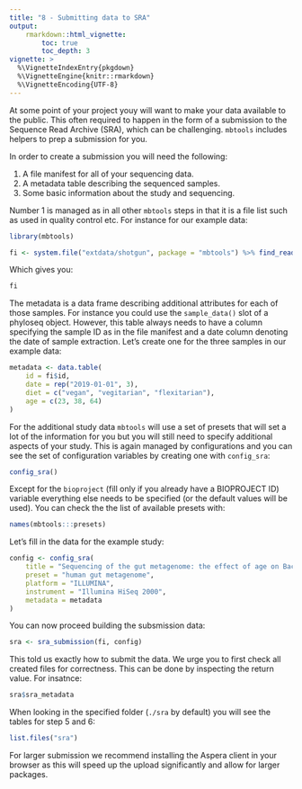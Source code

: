 ```yaml
---
title: "8 - Submitting data to SRA"
output:
    rmarkdown::html_vignette:
        toc: true
        toc_depth: 3
vignette: >
  %\VignetteIndexEntry{pkgdown}
  %\VignetteEngine{knitr::rmarkdown}
  %\VignetteEncoding{UTF-8}
---
```


At some point of your project youy will want to make your data available to the public. This often required to happen in
the form of a submission to the Sequence Read Archive (SRA), which can be challenging. `mbtools` includes helpers to
prep a submission for you.

In order to create a submission you will need the following:

1. A file manifest for all of your sequencing data.
2. A metadata table describing the sequenced samples.
3. Some basic information about the study and sequencing.

Number 1 is managed as in all other `mbtools` steps in that it is a file list such as used in quality control etc. For 
instance for our example data:

```r
library(mbtools)

fi <- system.file("extdata/shotgun", package = "mbtools") %>% find_read_files()
```

Which gives you:

```r
fi
```

The metadata is a data frame describing additional attributes for each of those samples. For instance you could use the `sample_data()` slot of a phyloseq object. However, this table always needs to have a column specifying the sample
ID as in the file manifest and a date column denoting the date of sample extraction. Let's create one for the three samples in our example data:

```r
metadata <- data.table(
    id = fi$id,
    date = rep("2019-01-01", 3),
    diet = c("vegan", "vegitarian", "flexitarian"),
    age = c(23, 38, 64)
)
```

For the additional study data `mbtools` will use a set of presets that will set a lot of the
information for you but you will still need to specify additional aspects of your study. This is
again managed by configurations and you can see the set of configuration variables by
creating one with `config_sra`:

```r
config_sra()
```

Except for the `bioproject` (fill only if you already have a BIOPROJECT ID) variable everything else needs to be
specified (or the default values will be used). You can check the the list of available presets with:

```r
names(mbtools:::presets)
```

Let's fill in the data for the example study:

```r
config <- config_sra(
    title = "Sequencing of the gut metagenome: the effect of age on Bacteroides",
    preset = "human gut metagenome",
    platform = "ILLUMINA",
    instrument = "Illumina HiSeq 2000",
    metadata = metadata
)
```

You can now proceed building the subsmission data:

```r
sra <- sra_submission(fi, config)
```

This told us exactly how to submit the data. We urge you to first check all created files for correctness. This can
be done by inspecting the return value. For insatnce:

```r
sra$sra_metadata
```


When looking in the specified folder (`./sra` by default) you will see the tables for step 5 and 6:

```r
list.files("sra")
```

For larger submission we recommend installing the Aspera client in your browser as this
will speed up the upload significantly and allow for larger packages.
